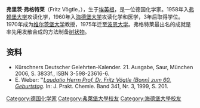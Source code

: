 '''弗里茨·弗格特莱'''（Fritz Vögtle，{{bd|1939年|8月3日||}}），生于[[埃英根|埃英根]]，是一位德国化学家。1958年入[[弗赖堡大学|弗赖堡大学]]攻读化学，1960年入[[海德堡大学|海德堡大学]]攻读化学和医学，3年后取得学位。1970年成为[[维尔茨堡大学|维尔茨堡大学]]教授，1975年迁至[[波恩大学|波恩大学]]。弗格特莱最出名的成就是率先用发散合成的方法制备[[树状物|树状物]]。

==资料==
* Kürschners Deutscher Gelehrten-Kalender. 21. Ausgabe, Saur, München 2006, S. 3833f., ISBN 3-598-23616-6.
* E. Weber: ''[http://www.chemie.uni-bonn.de/oc/ak_vo/Voegtle/Biographical%20Data.htm#Laudatio ''Laudatio Herrn Prof. Dr. Fritz Vögtle (Bonn) zum 60. Geburtstag'']{{dead link|date=2018年2月 |bot=InternetArchiveBot |fix-attempted=yes }}. In: J. Prakt. Chemie. Band 341, Nr. 3, 1999, S. 201.

{{normdaten}}
{{DEFAULTSORT:vogtle}}
[[Category:德国化学家|Category:德国化学家]]
[[Category:弗萊堡大學校友|Category:弗萊堡大學校友]]
[[Category:海德堡大學校友|Category:海德堡大學校友]]
{{germany-bio-stub}}